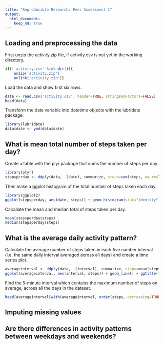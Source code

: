 ```yaml
---
title: "Reproducible Research: Peer Assessment 1"
output: 
  html_document:
    keep_md: true
---
```



## Loading and preprocessing the data
First unzip the activity.zip file, if activity.csv is not yet in the working directory.
```r
if(!'activity.csv' %in% dir()){
    unzip('activity.zip')
    unlink('activity.zip')}
```
Load the data and show first six rows.
```r
data <- read.csv('activity.csv', header=TRUE, stringsAsFactors=FALSE)
head(data)
```
Transform the date variable into datetime objects with the lubridate package.
```r
library(lubridate)
data$date <- ymd(data$date)
```

## What is mean total number of steps taken per day?
Create a table with the plyr package that sums the number of steps per day. 
```r
library(plyr)
stepsperday <- ddply(data, .(date), summarize, steps=sum(steps, na.rm=TRUE))
```

Then make a ggplot histogram of the total number of steps taken each day.
```r
library(ggplot2)
ggplot(stepsperday, aes(date, steps)) + geom_histogram(stat="identity") + ggtitle(("Number of steps per day"))
```

Calculate the mean and median total of steps taken per day.
```r
mean(stepsperday$steps)
median(stepsperday$steps)
```

## What is the average daily activity pattern?
Calculate the average number of steps taken in each five number interval (i.e. the same daily interval averaged across all days) and create a time series plot.
```r
averageinterval <- ddply(data, .(interval), summarize, steps=mean(steps, na.rm=TRUE))
ggplot(averageinterval, aes(interval, steps)) + geom_line() + ggtitle("Average steps per 5-minute interval")
```

Find the 5-minute interval which contains the maximum number of steps on average, across all the days in the dataset.
```r
head(averageinterval[with(averageinterval, order(steps, decreasing=TRUE)),], n=1)  
```
## Imputing missing values



## Are there differences in activity patterns between weekdays and weekends?
